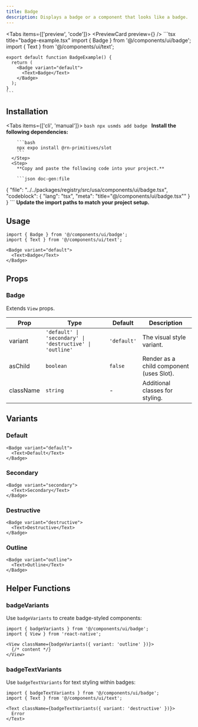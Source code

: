 ```yaml
---
title: Badge
description: Displays a badge or a component that looks like a badge.
---
```



<Tabs items={['preview', 'code']}>
  <Tab value="preview">
    <PreviewCard preview={<BadgePreview />} />
  </Tab>
  <Tab value="code">
    ```tsx title="badge-example.tsx"
    import { Badge } from '@/components/ui/badge';
    import { Text } from '@/components/ui/text';

    export default function BadgeExample() {
      return (
        <Badge variant="default">
          <Text>Badge</Text>
        </Badge>
      );
    }
    ```
  </Tab>
</Tabs>

## Installation

<Tabs items={['cli', 'manual']}>
  <Tab value="cli">
    ```bash
    npx usmds add badge
    ```
  </Tab>
  <Tab value="manual">
    <Steps>
      <Step>
        **Install the following dependencies:**

        ```bash
        npx expo install @rn-primitives/slot
        ```
      </Step>
      <Step>
        **Copy and paste the following code into your project.**

        ```json doc-gen:file
{
  "file": "../../packages/registry/src/usa/components/ui/badge.tsx",
  "codeblock": {
    "lang": "tsx",
    "meta": "title=\"@/components/ui/badge.tsx\""
  }
}
        ```
      </Step>
      <Step>
        **Update the import paths to match your project setup.**
      </Step>
    </Steps>
  </Tab>
</Tabs>

## Usage

```tsx
import { Badge } from '@/components/ui/badge';
import { Text } from '@/components/ui/text';

<Badge variant="default">
  <Text>Badge</Text>
</Badge>
```

## Props

### Badge

Extends `View` props.

| Prop | Type | Default | Description |
|------|------|---------|-------------|
| variant | `'default' \| 'secondary' \| 'destructive' \| 'outline'` | `'default'` | The visual style variant. |
| asChild | `boolean` | `false` | Render as a child component (uses Slot). |
| className | `string` | - | Additional classes for styling. |

## Variants

### Default

```tsx
<Badge variant="default">
  <Text>Default</Text>
</Badge>
```

### Secondary

```tsx
<Badge variant="secondary">
  <Text>Secondary</Text>
</Badge>
```

### Destructive

```tsx
<Badge variant="destructive">
  <Text>Destructive</Text>
</Badge>
```

### Outline

```tsx
<Badge variant="outline">
  <Text>Outline</Text>
</Badge>
```

## Helper Functions

### badgeVariants

Use `badgeVariants` to create badge-styled components:

```tsx
import { badgeVariants } from '@/components/ui/badge';
import { View } from 'react-native';

<View className={badgeVariants({ variant: 'outline' })}>
  {/* content */}
</View>
```

### badgeTextVariants

Use `badgeTextVariants` for text styling within badges:

```tsx
import { badgeTextVariants } from '@/components/ui/badge';
import { Text } from '@/components/ui/text';

<Text className={badgeTextVariants({ variant: 'destructive' })}>
  Error
</Text>
```

